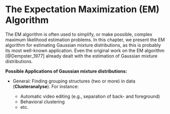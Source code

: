 # The Expectation Maximization (EM) Algorithm


The EM algorithm is often used to simplify, or make possible, complex maximum likelihood estimation problems. In this chapter, we present the EM algorithm for estimating Gaussian mixture distributions, as this is probably its most well-known application. Even the original work on the EM algorithm [@Dempster_1977] already dealt with the estimation of Gaussian mixture distributions.


**Possible Applications of Gaussian mixture distributions:**

* General: Finding grouping structures (two or more) in data (**Clusteranalyse**). For instance:

  * Automatic video editing (e.g., separation of back- and foreground)  
  * Behavioral clustering 
  * etc.